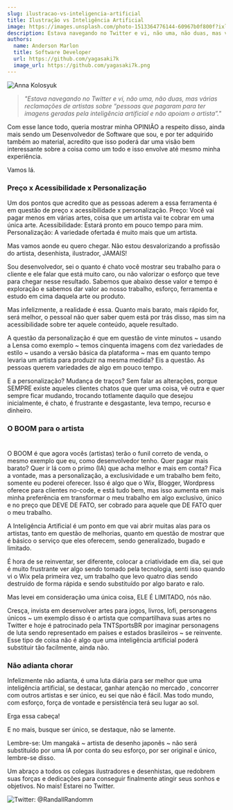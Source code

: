 ```yaml
---
slug: ilustracao-vs-inteligencia-artificial
title: Ilustração vs Inteligência Artificial
image: https://images.unsplash.com/photo-1513364776144-60967b0f800f?ixlib=rb-4.0.3&ixid=MnwxMjA3fDB8MHxwaG90by1wYWdlfHx8fGVufDB8fHx8&auto=format&fit=crop&w=871&q=80
description: Estava navegando no Twitter e vi, não uma, não duas, mas várias reclamações de artistas sobre “pessoas que pagaram para ter imagens geradas pela inteligência artificial e não apoiam o artista”.
authors:
  name: Anderson Marlon
  title: Software Developer
  url: https://github.com/yagasaki7k
  image_url: https://github.com/yagasaki7k.png
---
```


![](https://images.unsplash.com/photo-1513364776144-60967b0f800f?ixlib=rb-4.0.3&ixid=MnwxMjA3fDB8MHxwaG90by1wYWdlfHx8fGVufDB8fHx8&auto=format&fit=crop&w=871&q=80 "Anna Kolosyuk")

> _"Estava navegando no Twitter e vi, não uma, não duas, mas várias reclamações de artistas sobre “pessoas que pagaram para ter imagens geradas pela inteligência artificial e não apoiam o artista”."_

Com esse lance todo, queria mostrar minha OPINIÃO a respeito disso, ainda mais sendo um Desenvolvedor de Software que sou, e por ter adquirido também ao material, acredito que isso poderá dar uma visão bem interessante sobre a coisa como um todo e isso envolve até mesmo minha experiência.

Vamos lá.

### Preço x Acessibilidade x Personalização

Um dos pontos que acredito que as pessoas aderem a essa ferramenta é em questão de preço x acessibilidade x personalização. Preço: Você vai pagar menos em várias artes, coisa que um artista vai te cobrar em uma única arte. Acessibilidade: Estará pronto em pouco tempo para mim. Personalização: A variedade ofertada é muito mais que um artista.

Mas vamos aonde eu quero chegar. Não estou desvalorizando a profissão do artista, desenhista, ilustrador, JAMAIS!

Sou desenvolvedor, sei o quanto é chato você mostrar seu trabalho para o cliente e ele falar que está muito caro, ou não valorizar o esforço que teve para chegar nesse resultado. Sabemos que abaixo desse valor e tempo é exploração e sabemos dar valor ao nosso trabalho, esforço, ferramenta e estudo em cima daquela arte ou produto.

Mas infelizmente, a realidade é essa. Quanto mais barato, mais rápido for, será melhor, o pessoal não quer saber quem está por trás disso, mas sim na acessibilidade sobre ter aquele conteúdo, aquele resultado.

A questão da personalização é que em questão de vinte minutos ~ usando a Lensa como exemplo ~ temos cinquenta imagens com dez variedades de estilo ~ usando a versão básica da plataforma ~ mas em quanto tempo levaria um artista para produzir na mesma medida? Eis a questão. As pessoas querem variedades de algo em pouco tempo.

E a personalização? Mudança de traços? Sem falar as alterações, porque SEMPRE existe aqueles clientes chatos que quer uma coisa, vê outra e quer sempre ficar mudando, trocando totlamente daquilo que desejou inicialmente, é chato, é frustrante e desgastante, leva tempo, recurso e dinheiro.

### O BOOM para o artista
#
O BOOM é que agora vocês (artistas) terão o funil correto de venda, o mesmo exemplo que eu, como desenvolvedor tenho. Quer pagar mais barato? Quer ir lá com o primo (IA) que acha melhor e mais em conta? Fica a vontade, mas a personalização, a exclusividade e um trabalho bem feito, somente eu poderei oferecer. Isso é algo que o Wix, Blogger, Wordpress oferece para clientes no-code, e está tudo bem, mas isso aumenta em mais minha preferência em transformar o meu trabalho em algo exclusivo, único e no preço que DEVE DE FATO, ser cobrado para aquele que DE FATO quer o meu trabalho.

A Inteligência Artificial é um ponto em que vai abrir muitas alas para os artistas, tanto em questão de melhorias, quanto em questão de mostrar que é básico o serviço que eles oferecem, sendo generalizado, bugado e limitado.

É hora de se reinventar, ser diferente, colocar a criatividade em dia, sei que é muito frustrante ver algo sendo tomado pela tecnologia, senti isso quando vi o Wix pela primeira vez, um trabalho que levo quatro dias sendo destruído de forma rápida e sendo substituído por algo barato e ralo.

Mas levei em consideração uma única coisa, ELE É LIMITADO, nós não.

Cresça, invista em desenvolver artes para jogos, livros, lofi, personagens únicos ~ um exemplo disso é o artista que compartilhava suas artes no Twitter e hoje é patrocinado pela TNTSportsBR por imaginar personagens de luta sendo representado em países e estados brasileiros ~ se reinvente. Esse tipo de coisa não é algo que uma inteligência artificial poderá substituir tão facilmente, ainda não.

### Não adianta chorar

Infelizmente não adianta, é uma luta diária para ser melhor que uma inteligência artificial, se destacar, ganhar atenção no mercado , concorrer com outros artistas e ser único, eu sei que não é fácil. Mas todo mundo, com esforço, força de vontade e persistência terá seu lugar ao sol.

Erga essa cabeça!

E no mais, busque ser único, se destaque, não se lamente.

Lembre-se: Um mangaká ~ artista de desenho japonês ~ não será substituído por uma IA por conta do seu esforço, por ser original e único, lembre-se disso.

Um abraço a todos os colegas ilustradores e desenhistas, que redobrem suas forças e dedicações para conseguir finalmente atingir seus sonhos e objetivos. No mais! Estarei no Twitter.

![Twitter: @RandallRandomm](https://miro.medium.com/max/640/1*1LXClHrYkGunrUpphemHWA.webp?ref=yagasaki.dev/blog)
